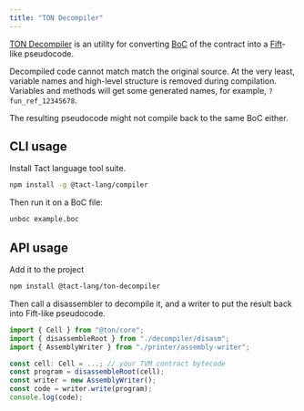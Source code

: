```yaml
---
title: "TON Decompiler"
---
```


[TON Decompiler](https://github.com/tact-lang/ton-opcode) is an utility for converting [BoC](/tvm/serialization/boc) of the contract into a [Fift](/languages/fift/index)-like pseudocode.

Decompiled code cannot match match the original source. At the very least, variable names and high-level structure is removed during compilation. Variables and methods will get some generated names, for example, `?fun_ref_12345678`.

The resulting pseudocode might not compile back to the same BoC either.

## CLI usage

Install Tact language tool suite.

```bash
npm install -g @tact-lang/compiler
```

Then run it on a BoC file:

```bash
unboc example.boc
```

## API usage

Add it to the project

```bash
npm install @tact-lang/ton-decompiler
```

Then call a disassembler to decompile it, and a writer to put the result back into Fift-like pseudocode.

```ts
import { Cell } from "@ton/core";
import { disassembleRoot } from "./decompiler/disasm";
import { AssemblyWriter } from "./printer/assembly-writer";

const cell: Cell = ...; // your TVM contract bytecode
const program = disassembleRoot(cell);
const writer = new AssemblyWriter();
const code = writer.write(program);
console.log(code);
```
